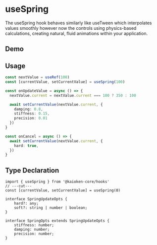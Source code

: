 
# useSpring
The useSpring hook behaves similarly like useTween which interpolates values smoothly however now the controls using physics-based calculations, creating natural, fluid animations within your application.

## Demo
<UseSpringExample />

## Usage
```ts
const nextValue = useRef(100)
const [currentValue, setCurrentValue] = useSpring(100)

const onUpdateValue = async () => {
  nextValue.current = nextValue.current === 100 ? 350 : 100

  await setCurrentValue(nextValue.current, {
    damping: 0.8,
    stiffness: 0.15,
    precision: 0.01
  })
}

const onCancel = async () => {
  await setCurrentValue(nextValue.current, {
    hard: true,
  })
}
```

## Type Declaration
```tsx twoslash
import { useSpring } from '@kaioken-core/hooks'
// ---cut---
const [currentValue, setCurrentValue] = useSpring(0)

interface SpringUpdateOpts {
	hard?: any;
	soft?: string | number | boolean;
}

interface SpringOpts extends SpringUpdateOpts {
	stiffness: number;
	damping: number;
	precision: number;
}
```
